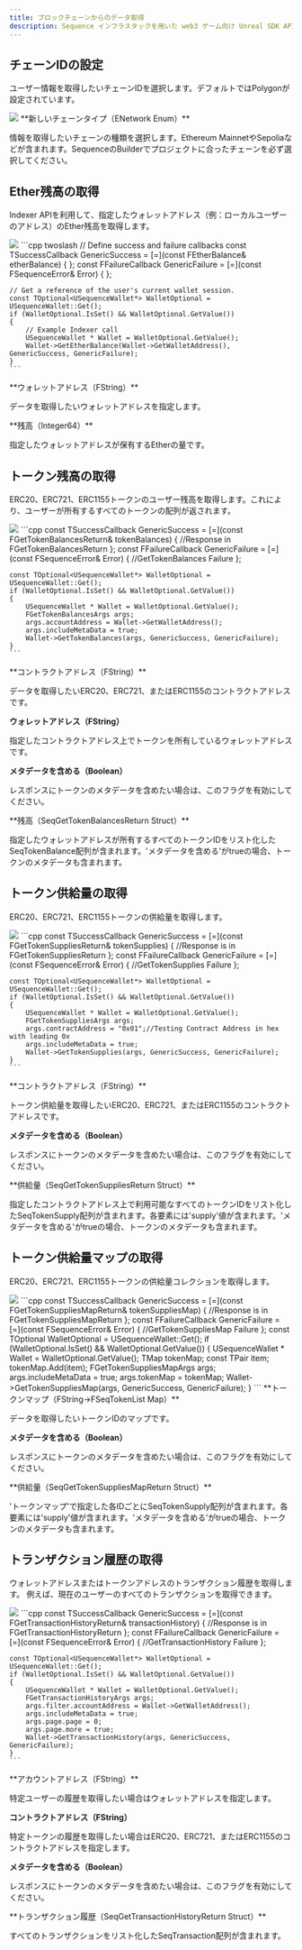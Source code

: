 ```yaml
---
title: ブロックチェーンからのデータ取得
description: Sequence インフラスタックを用いた web3 ゲーム向け Unreal SDK API のブロックチェーン読み取りに関するドキュメントです。
---
```


## チェーンIDの設定
ユーザー情報を取得したいチェーンIDを選択します。デフォルトではPolygonが設定されています。

<Tabs>
  <Tab title="ブループリント">
    <Frame caption="Set Chain Id">
      <img src="/images/unreal/set_chain_id.png" />
    </Frame>
  </Tab>
</Tabs>

<Accordion title="パラメータ">
  **新しいチェーンタイプ（ENetwork Enum）**

  情報を取得したいチェーンの種類を選択します。Ethereum MainnetやSepoliaなどが含まれます。SequenceのBuilderでプロジェクトに合ったチェーンを必ず選択してください。
</Accordion>

## Ether残高の取得
Indexer APIを利用して、指定したウォレットアドレス（例：ローカルユーザーのアドレス）のEther残高を取得します。

<Tabs>
  <Tab title="ブループリント">
    <Frame caption="Get Ether Balance">
      <img src="/images/unreal/get_ether_balance.png" />
    </Frame>
  </Tab>

  <Tab title="C++">
    ```cpp twoslash
    // Define success and failure callbacks
    const TSuccessCallback<FEtherBalance> GenericSuccess = [=](const FEtherBalance& etherBalance) { };
    const FFailureCallback GenericFailure = [=](const FSequenceError& Error) { };

    // Get a reference of the user's current wallet session.
    const TOptional<USequenceWallet*> WalletOptional = USequenceWallet::Get();
    if (WalletOptional.IsSet() && WalletOptional.GetValue())
    {
        // Example Indexer call
        USequenceWallet * Wallet = WalletOptional.GetValue();
        Wallet->GetEtherBalance(Wallet->GetWalletAddress(), GenericSuccess, GenericFailure);
    }
    ```
  </Tab>
</Tabs>

<Accordion title="パラメータ">
  **ウォレットアドレス（FString）**

  データを取得したいウォレットアドレスを指定します。
</Accordion>

<Accordion title="返却型">
  **残高（Integer64）**

  指定したウォレットアドレスが保有するEtherの量です。
</Accordion>

## トークン残高の取得
ERC20、ERC721、ERC1155トークンのユーザー残高を取得します。これにより、ユーザーが所有するすべてのトークンの配列が返されます。

<Tabs>
  <Tab title="ブループリント">
    <Frame caption="Get Token Balances">
      <img src="/images/unreal/get_token_balances.png" />
    </Frame>
  </Tab>

  <Tab title="C++">
    ```cpp
    const TSuccessCallback<FGetTokenBalancesReturn> GenericSuccess = [=](const FGetTokenBalancesReturn& tokenBalances)
    {
        //Response in FGetTokenBalancesReturn
    };
    const FFailureCallback GenericFailure = [=](const FSequenceError& Error)
    {
        //GetTokenBalances Failure
    };

    const TOptional<USequenceWallet*> WalletOptional = USequenceWallet::Get();
    if (WalletOptional.IsSet() && WalletOptional.GetValue())
    {
        USequenceWallet * Wallet = WalletOptional.GetValue();
        FGetTokenBalancesArgs args;
        args.accountAddress = Wallet->GetWalletAddress();
        args.includeMetaData = true;
        Wallet->GetTokenBalances(args, GenericSuccess, GenericFailure);
    }
    ```
  </Tab>
</Tabs>

<Accordion title="パラメータ">
  **コントラクトアドレス（FString）**

  データを取得したいERC20、ERC721、またはERC1155のコントラクトアドレスです。

  **ウォレットアドレス（FString）**

  指定したコントラクトアドレス上でトークンを所有しているウォレットアドレスです。

  **メタデータを含める（Boolean）**

  レスポンスにトークンのメタデータを含めたい場合は、このフラグを有効にしてください。
</Accordion>

<Accordion title="返却型">
  **残高（SeqGetTokenBalancesReturn Struct）**

  指定したウォレットアドレスが所有するすべてのトークンIDをリスト化したSeqTokenBalance配列が含まれます。'メタデータを含める'がtrueの場合、トークンのメタデータも含まれます。
</Accordion>

## トークン供給量の取得
ERC20、ERC721、ERC1155トークンの供給量を取得します。

<Tabs>
  <Tab title="ブループリント">
    <Frame caption="Get Token Supplies">
      <img src="/images/unreal/get_token_supplies.png" />
    </Frame>
  </Tab>

  <Tab title="C++">
    ```cpp
    const TSuccessCallback<FGetTokenSuppliesReturn> GenericSuccess = [=](const FGetTokenSuppliesReturn& tokenSupplies)
    {
        //Response is in FGetTokenSuppliesReturn
    };
    const FFailureCallback GenericFailure = [=](const FSequenceError& Error)
    {
        //GetTokenSupplies Failure
    };

    const TOptional<USequenceWallet*> WalletOptional = USequenceWallet::Get();
    if (WalletOptional.IsSet() && WalletOptional.GetValue())
    {
        USequenceWallet * Wallet = WalletOptional.GetValue();
        FGetTokenSuppliesArgs args;
        args.contractAddress = "0x01";//Testing Contract Address in hex with leading 0x
        args.includeMetaData = true;
        Wallet->GetTokenSupplies(args, GenericSuccess, GenericFailure);
    }
    ```
  </Tab>
</Tabs>

<Accordion title="パラメータ">
  **コントラクトアドレス（FString）**

  トークン供給量を取得したいERC20、ERC721、またはERC1155のコントラクトアドレスです。

  **メタデータを含める（Boolean）**

  レスポンスにトークンのメタデータを含めたい場合は、このフラグを有効にしてください。
</Accordion>

<Accordion title="返却型">
  **供給量（SeqGetTokenSuppliesReturn Struct）**

  指定したコントラクトアドレス上で利用可能なすべてのトークンIDをリスト化したSeqTokenSupply配列が含まれます。各要素には'supply'値が含まれます。'メタデータを含める'がtrueの場合、トークンのメタデータも含まれます。
</Accordion>

## トークン供給量マップの取得
ERC20、ERC721、ERC1155トークンの供給量コレクションを取得します。

<Tabs>
  <Tab title="ブループリント">
    <Frame caption="Get Token Supplies Map">
      <img src="/images/unreal/get_token_supplies_map.png" />
    </Frame>
  </Tab>

  <Tab title="C++">
    ```cpp
    const TSuccessCallback<FGetTokenSuppliesMapReturn> GenericSuccess = [=](const FGetTokenSuppliesMapReturn& tokenSuppliesMap)
    {
        //Response is in FGetTokenSuppliesMapReturn
    };
    const FFailureCallback GenericFailure = [=](const FSequenceError& Error)
    {
        //GetTokenSuppliesMap Failure
    };
    const TOptional<USequenceWallet*> WalletOptional = USequenceWallet::Get();
    if (WalletOptional.IsSet() && WalletOptional.GetValue())
    {
        USequenceWallet * Wallet = WalletOptional.GetValue();
        TMap<FString, FTokenList> tokenMap;
        const TPair<FString,FTokenList> item;
        tokenMap.Add(item);
        FGetTokenSuppliesMapArgs args;
        args.includeMetaData = true;
        args.tokenMap = tokenMap;
        Wallet->GetTokenSuppliesMap(args, GenericSuccess, GenericFailure);
    }
    ```
  </Tab>
</Tabs>

<Accordion title="パラメータ">
  **トークンマップ（FString->FSeqTokenList Map）**

  データを取得したいトークンIDのマップです。

  **メタデータを含める（Boolean）**

  レスポンスにトークンのメタデータを含めたい場合は、このフラグを有効にしてください。
</Accordion>

<Accordion title="返却型">
  **供給量（SeqGetTokenSuppliesMapReturn Struct）**

  'トークンマップ'で指定した各IDごとにSeqTokenSupply配列が含まれます。各要素には'supply'値が含まれます。'メタデータを含める'がtrueの場合、トークンのメタデータも含まれます。
</Accordion>

## トランザクション履歴の取得
ウォレットアドレスまたはトークンアドレスのトランザクション履歴を取得します。
例えば、現在のユーザーのすべてのトランザクションを取得できます。

<Tabs>
  <Tab title="ブループリント">
    <Frame caption="Get Transaction History">
      <img src="/images/unreal/get_transaction_history.png" />
    </Frame>
  </Tab>

  <Tab title="C++">
    ```cpp
    const TSuccessCallback<FGetTransactionHistoryReturn> GenericSuccess = [=](const FGetTransactionHistoryReturn& transactionHistory)
    {
        //Response is in FGetTransactionHistoryReturn
    };
    const FFailureCallback GenericFailure = [=](const FSequenceError& Error)
    {
        //GetTransactionHistory Failure
    };

    const TOptional<USequenceWallet*> WalletOptional = USequenceWallet::Get();
    if (WalletOptional.IsSet() && WalletOptional.GetValue())
    {
        USequenceWallet * Wallet = WalletOptional.GetValue();
        FGetTransactionHistoryArgs args;
        args.filter.accountAddress = Wallet->GetWalletAddress();
        args.includeMetaData = true;
        args.page.page = 0;
        args.page.more = true;
        Wallet->GetTransactionHistory(args, GenericSuccess, GenericFailure);
    }
    ```
  </Tab>
</Tabs>

<Accordion title="パラメータ">
  **アカウントアドレス（FString）**

  特定ユーザーの履歴を取得したい場合はウォレットアドレスを指定します。

  **コントラクトアドレス（FString）**

  特定トークンの履歴を取得したい場合はERC20、ERC721、またはERC1155のコントラクトアドレスを指定します。

  **メタデータを含める（Boolean）**

  レスポンスにトークンのメタデータを含めたい場合は、このフラグを有効にしてください。
</Accordion>

<Accordion title="返却型">
  **トランザクション履歴（SeqGetTransactionHistoryReturn Struct）**

  すべてのトランザクションをリスト化したSeqTransaction配列が含まれます。
</Accordion>